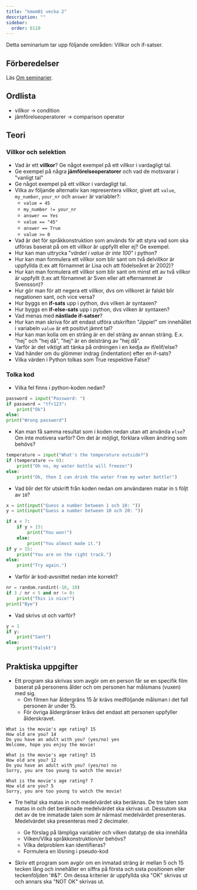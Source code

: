 ```yaml
---
title: "kmom01 vecka 2"
description: ""
sidebar:
  order: 0110
---
```



Detta seminarium tar upp följande områden: Villkor och if-satser.

## Förberedelser

Läs [Om seminarier](../).


## Ordlista

- villkor -> condition
- jämförelseoperatorer -> comparison operator


## <Icon name="open-book" class="inline-icon" label="Interpret code" /> Teori


### Villkor och selektion

- Vad är ett **villkor**? Ge något exempel på ett villkor i vardagligt tal.
- Ge exempel på några **jämförelseoperatorer** och vad de motsvarar i "vanligt tal"
- Ge något exempel på ett villkor i vardagligt tal.
- Vilka av följande alternativ kan representera villkor, givet att `value`, `my_number`, `your_nr` och `answer` är variabler?:
    - `value = 45`
    - `my_number != your_nr`
    - `answer == Yes`
    - `value == "45"`
    - `answer == True`
    - `value >= 0`
- Vad är det för språkkonstruktion som används för att styra vad som ska utföras baserat på om ett villkor är uppfyllt eller ej? Ge exempel.
- Hur kan man uttrycka "*värdet i value är inte 100*" i python?
- Hur kan man formulera ett villkor som blir sant om två delvillkor är uppfyllda (t.ex att förnamnet är Lisa och att födelseåret är 2002)?
- Hur kan man formulera ett villkor som blir sant om minst ett av två villkor är uppfyllt (t.ex att förnamnet är Sven eller att efternamnet är Svensson)?
- Hur gör man för att negera ett villkor, dvs om villkoret är falskt blir negationen sant, och vice versa?
- Hur byggs en **if-sats** upp i python, dvs vilken är syntaxen?
- Hur byggs en **if-else-sats** upp i python, dvs vilken är syntaxen?
- Vad menas med **nästlade if-satser**?
- Hur kan man skriva för att endast utföra utskriften "Jippie!" om innehållet i variabeln `value` är ett positivt jämnt tal?
- Hur kan man kolla om en sträng är en del sträng av annan sträng. E.x. "hej" och "hej då", "hej" är en delsträng av "hej då".
- Varför är det viktigt att tänka på ordningen i en kedja av if/elif/else?
- Vad händer om du glömmer indrag (indentation) efter en if-sats?
- <Icon name="seti:code-search" class="inline-icon" label="Search for answer" /> Vilka värden i Python tolkas som True respektive False?



### <Icon name="open-book" class="inline-icon" label="Interpret code" /> Tolka kod

- Vilka fel finns i python-koden nedan?

```python
password = input("Password: ")
if password = "tfr123":
    print("Ok")
else:
print("Wrong password")
```


- Kan man få samma resultat som i koden nedan utan att använda `else`? Om inte motivera varför? Om det är möjligt, förklara vilken ändring som behövs?

```python
temperature = input("What's the temperature outside?")
if (temperature <= 0):
    print("Oh no, my water bottle will freeze!")
else:
    print("Ok, then I can drink the water from my water bottle!")
```

- Vad blir det för utskrift från koden nedan om användaren matar in `5` följt av `10`?  

```python
x = int(input("Guess a number between 1 och 10: "))
y = int(input("Guess a number between 10 och 20: "))

if x < 7:
    if y > 15:
        print("You won!")
    else:
        print("You almost made it.")
if y > 15:
    print("You are on the right track.")
else:
    print("Try again.")
```

- Varför är kod-avsnittet nedan inte korrekt?

```python ###### vill du att de ska importera random?
nr = random.randint(-10, 10)
if 3 / nr < 5 and nr != 0:
    print("This is nice!")
print("Bye")

```

- Vad skrivs ut och varför?

```python
y = 1
if y:
    print("Sant")
else:
    print("Falskt")
```


## <Icon name="seti:python" class="inline-icon" label="Write code" /> Praktiska uppgifter

- Ett program ska skrivas som avgör om en person får se en specifik film baserat på personens ålder och om personen har målsmans (vuxen) med sig.
    - Om filmen har åldergräns 15 år krävs medföljande målsman i det fall personen är under 15.
    - För övriga åldergränser krävs det endast att personen uppfyller ålderskravet.

```
What is the movie's age rating? 15
How old are you? 14
Do you have an adult with you? (yes/no) yes
Welcome, hope you enjoy the movie!
```

```
What is the movie's age rating? 15
How old are you? 12
Do you have an adult with you? (yes/no) no
Sorry, you are too young to watch the movie!
```

```
What is the movie's age rating? 7
How old are you? 5
Sorry, you are too young to watch the movie!
```

- Tre heltal ska matas in och medelvärdet ska beräknas. De tre talen som matas in och det beräknade medelvärdet ska skrivas ut. Dessutom ska det av de tre inmatade talen som är närmast medelvärdet presenteras. Medelvärdet ska presenteras med 2 decimaler.
    - Ge förslag på lämpliga variabler och vilken datatyp de ska innehålla
    - Vilken/Vilka språkkonstruktion/er behövs?
    - Vilka delproblem kan identifieras?
    - Formulera en lösning i pseudo-kod

- <Icon name="star" class="inline-icon" label="Search for answer" /> Skriv ett program som avgör om en inmatad sträng är mellan 5 och 15 tecken lång och innehåller en siffra på första och sista positionen eller teckenföljden '#&?'. Om dessa kriterier är uppfyllda ska "OK" skrivas ut och annars ska "NOT OK" skrivas ut.
